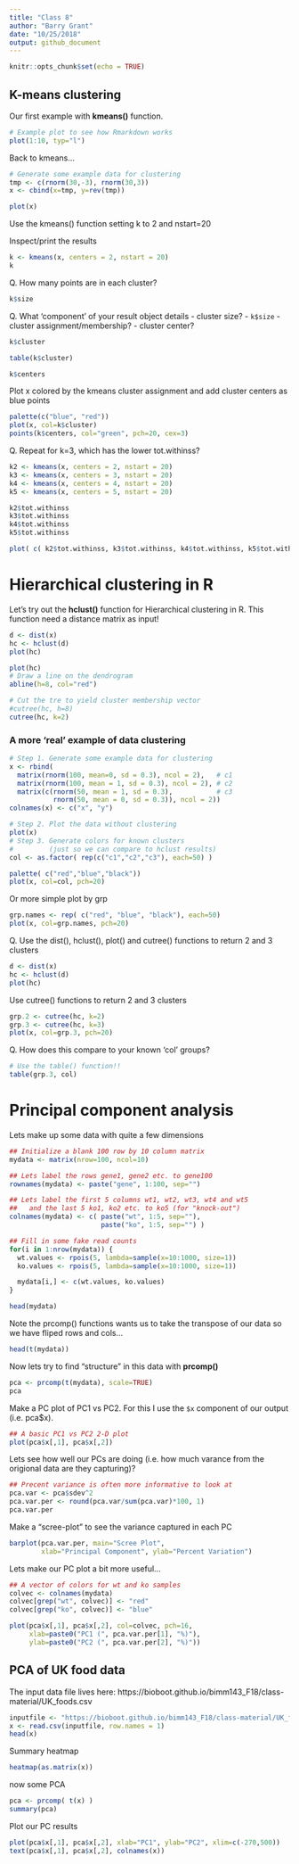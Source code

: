 ```yaml
---
title: "Class 8"
author: "Barry Grant"
date: "10/25/2018"
output: github_document
---
```


```r
knitr::opts_chunk$set(echo = TRUE)
```

## K-means clustering

Our first example with **kmeans()** function.

```r
# Example plot to see how Rmarkdown works
plot(1:10, typ="l")
```

Back to kmeans...

```r
# Generate some example data for clustering
tmp <- c(rnorm(30,-3), rnorm(30,3))
x <- cbind(x=tmp, y=rev(tmp))

plot(x)
```


Use the kmeans() function setting k to 2 and nstart=20 

Inspect/print the results 

```r
k <- kmeans(x, centers = 2, nstart = 20)
k
```

Q. How many points are in each cluster?

```r
k$size
```

Q. What ‘component’ of your result object details 
      - cluster size?
      - `k$size`
      - cluster assignment/membership? 
      - cluster center?
```r
k$cluster
```

```r
table(k$cluster)
```

```r
k$centers
```


Plot x colored by the kmeans cluster assignment and add cluster centers as blue points

```r
palette(c("blue", "red"))
plot(x, col=k$cluster)
points(k$centers, col="green", pch=20, cex=3)
```

Q. Repeat for k=3, which has the lower tot.withinss? 

```r
k2 <- kmeans(x, centers = 2, nstart = 20)
k3 <- kmeans(x, centers = 3, nstart = 20)
k4 <- kmeans(x, centers = 4, nstart = 20)
k5 <- kmeans(x, centers = 5, nstart = 20)

k2$tot.withinss
k3$tot.withinss
k4$tot.withinss
k5$tot.withinss

plot( c( k2$tot.withinss, k3$tot.withinss, k4$tot.withinss, k5$tot.withinss), typ="b")
```


# Hierarchical clustering in R 

Let's try out the **hclust()** function for Hierarchical clustering in R. This function
need a distance matrix as input!

```r
d <- dist(x)
hc <- hclust(d)
plot(hc)
```


```r
plot(hc)
# Draw a line on the dendrogram
abline(h=8, col="red")

# Cut the tre to yield cluster membership vector
#cutree(hc, h=8)
cutree(hc, k=2)
```


### A more 'real' example of data clustering 

```r
# Step 1. Generate some example data for clustering
x <- rbind(
  matrix(rnorm(100, mean=0, sd = 0.3), ncol = 2),   # c1
  matrix(rnorm(100, mean = 1, sd = 0.3), ncol = 2), # c2
  matrix(c(rnorm(50, mean = 1, sd = 0.3),           # c3
           rnorm(50, mean = 0, sd = 0.3)), ncol = 2))
colnames(x) <- c("x", "y")

# Step 2. Plot the data without clustering
plot(x)
# Step 3. Generate colors for known clusters 
#         (just so we can compare to hclust results)
col <- as.factor( rep(c("c1","c2","c3"), each=50) ) 

palette( c("red","blue","black"))
plot(x, col=col, pch=20)
```

Or more simple plot by grp
```r
grp.names <- rep( c("red", "blue", "black"), each=50)
plot(x, col=grp.names, pch=20)
```


Q. Use the dist(), hclust(), plot() and cutree()
      functions to return 2 and 3 clusters 

```r
d <- dist(x)
hc <- hclust(d)
plot(hc)
```

Use cutree() functions to return 2 and 3 clusters

```r
grp.2 <- cutree(hc, k=2)
grp.3 <- cutree(hc, k=3)
plot(x, col=grp.3, pch=20)
```

Q. How does this compare to your known 'col' groups?

```r
# Use the table() function!!
table(grp.3, col)
```



# Principal component analysis

Lets make up some data with quite a few dimensions 
```r

## Initialize a blank 100 row by 10 column matrix
mydata <- matrix(nrow=100, ncol=10)

## Lets label the rows gene1, gene2 etc. to gene100
rownames(mydata) <- paste("gene", 1:100, sep="")

## Lets label the first 5 columns wt1, wt2, wt3, wt4 and wt5
##   and the last 5 ko1, ko2 etc. to ko5 (for "knock-out") 
colnames(mydata) <- c( paste("wt", 1:5, sep=""),
                       paste("ko", 1:5, sep="") )

## Fill in some fake read counts
for(i in 1:nrow(mydata)) {
  wt.values <- rpois(5, lambda=sample(x=10:1000, size=1))
  ko.values <- rpois(5, lambda=sample(x=10:1000, size=1))

  mydata[i,] <- c(wt.values, ko.values)
}

head(mydata)
```

Note the prcomp() functions wants us to take the transpose of our data so we have fliped rows and cols...

```r
head(t(mydata))
```

Now lets try to find "structure" in this data with **prcomp()**

```r
pca <- prcomp(t(mydata), scale=TRUE)
pca
```


Make a PC plot of PC1 vs PC2. For this I use the `$x` component of our output (i.e. pca$x).

```r
## A basic PC1 vs PC2 2-D plot
plot(pca$x[,1], pca$x[,2])
```

Lets see how well our PCs are doing (i.e. how much varance from the origional data are they capturing)?

```r
## Precent variance is often more informative to look at 
pca.var <- pca$sdev^2
pca.var.per <- round(pca.var/sum(pca.var)*100, 1)
pca.var.per
```

Make a "scree-plot" to see the variance captured in each PC

```r
barplot(pca.var.per, main="Scree Plot", 
        xlab="Principal Component", ylab="Percent Variation")
```

Lets make our PC plot a bit more useful…

```r
## A vector of colors for wt and ko samples
colvec <- colnames(mydata)
colvec[grep("wt", colvec)] <- "red"
colvec[grep("ko", colvec)] <- "blue"

plot(pca$x[,1], pca$x[,2], col=colvec, pch=16,
     xlab=paste0("PC1 (", pca.var.per[1], "%)"),
     ylab=paste0("PC2 (", pca.var.per[2], "%)"))
```

## PCA of UK food data

The input data file lives here: https://bioboot.github.io/bimm143_F18/class-material/UK_foods.csv

```r
inputfile <- "https://bioboot.github.io/bimm143_F18/class-material/UK_foods.csv"
x <- read.csv(inputfile, row.names = 1)
head(x)
```

Summary heatmap
```r
heatmap(as.matrix(x))
```

now some PCA
```r
pca <- prcomp( t(x) )
summary(pca)
```

Plot our PC results

```r
plot(pca$x[,1], pca$x[,2], xlab="PC1", ylab="PC2", xlim=c(-270,500))
text(pca$x[,1], pca$x[,2], colnames(x))
```





